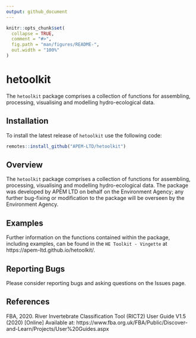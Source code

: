 ```yaml
---
output: github_document
---
```


<!-- README.md is generated from README.Rmd. Please edit that file -->

```r
knitr::opts_chunk$set(
  collapse = TRUE,
  comment = "#>",
  fig.path = "man/figures/README-",
  out.width = "100%"
)
```

# hetoolkit

<!-- badges: start -->
<!-- badges: end -->

The `hetoolkit` package comprises a collection of functions for assembling, processing, visualising and modelling hydro-ecological data.  

## Installation

To install the latest release of `hetoolkit` use the following code:

``` r
remotes::install_github("APEM-LTD/hetoolkit")

```

## Overview

The `hetoolkit` package comprises a collection of functions for assembling, processing, visualising and modelling hydro-ecological data.  The package was developed by APEM LTD on behalf on the Environment Agency; any further bug-fixing or modification to the package will be overseen by the Environment Agency.

## Examples

Further information on the functions contained within the package, including examples, can be found in the `HE Toolkit - Vingette` at https://apem-ltd.github.io/hetoolkit/.

## Reporting Bugs

Please consider reporting bugs and asking questions on the Issues page.


## References

FBA, 2020. River Invertebrate Classification Tool (RICT2) User Guide V1.5 (2020) [Online] Available at: https://www.fba.org.uk/FBA/Public/Discover-and-Learn/Projects/User%20Guides.aspx



